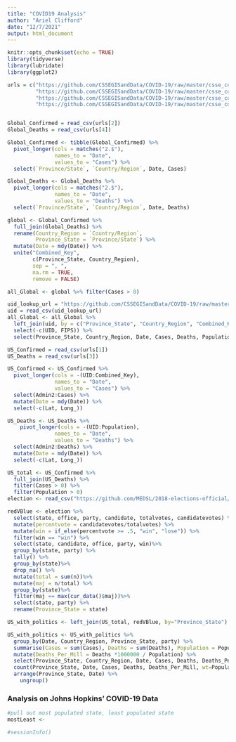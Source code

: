 ---
title: "COVID19 Analysis"
author: "Ariel Clifford"
date: "12/7/2021"
output: html_document
---

```{r setup, include=FALSE}
knitr::opts_chunk$set(echo = TRUE)
library(tidyverse)
library(lubridate)
library(ggplot2)
```

```{r importData, echo=FALSE}
urls = c("https://github.com/CSSEGISandData/COVID-19/raw/master/csse_covid_19_data/csse_covid_19_time_series/time_series_covid19_confirmed_US.csv", 
         "https://github.com/CSSEGISandData/COVID-19/raw/master/csse_covid_19_data/csse_covid_19_time_series/time_series_covid19_confirmed_global.csv",
         "https://github.com/CSSEGISandData/COVID-19/raw/master/csse_covid_19_data/csse_covid_19_time_series/time_series_covid19_deaths_US.csv", 
         "https://github.com/CSSEGISandData/COVID-19/raw/master/csse_covid_19_data/csse_covid_19_time_series/time_series_covid19_deaths_global.csv")


Global_Confirmed = read_csv(urls[2])
Global_Deaths = read_csv(urls[4])
```

```{r tidyGlobalData, echo=FALSE}
Global_Confirmed <- tibble(Global_Confirmed) %>%
  pivot_longer(cols = matches("2.$"),
               names_to = "Date",
               values_to = "Cases") %>%
  select(`Province/State`, `Country/Region`, Date, Cases)

Global_Deaths <- Global_Deaths %>%
  pivot_longer(cols = matches("2.$"),
               names_to = "Date",
               values_to = "Deaths") %>%
  select(`Province/State`, `Country/Region`, Date, Deaths)

global <- Global_Confirmed %>%
  full_join(Global_Deaths) %>%
  rename(Country_Region = `Country/Region`,
         Province_State = `Province/State`) %>%
  mutate(Date = mdy(Date)) %>%
  unite("Combined_Key",
        c(Province_State, Country_Region),
        sep = ", ",
        na.rm = TRUE,
        remove = FALSE)

all_Global <- global %>% filter(Cases > 0)

uid_lookup_url = "https://github.com/CSSEGISandData/COVID-19/raw/master/csse_covid_19_data/UID_ISO_FIPS_LookUp_Table.csv"
uid = read_csv(uid_lookup_url)
all_Global <- all_Global %>%
  left_join(uid, by = c("Province_State", "Country_Region", "Combined_Key")) %>%
  select(-c(UID, FIPS)) %>%
  select(Province_State, Country_Region, Date, Cases, Deaths, Population, Combined_Key)
```

```{r tidyUSData, echo=FALSE}
US_Confirmed = read_csv(urls[1])
US_Deaths = read_csv(urls[3])

US_Confirmed <- US_Confirmed %>%
  pivot_longer(cols = -(UID:Combined_Key),
               names_to = "Date",
               values_to = "Cases") %>%
  select(Admin2:Cases) %>%
  mutate(Date = mdy(Date)) %>%
  select(-c(Lat, Long_))

US_Deaths <- US_Deaths %>%
    pivot_longer(cols = -(UID:Population),
               names_to = "Date",
               values_to = "Deaths") %>%
  select(Admin2:Deaths) %>%
  mutate(Date = mdy(Date)) %>%
  select(-c(Lat, Long_))

US_total <- US_Confirmed %>%
  full_join(US_Deaths) %>%
  filter(Cases > 0) %>%
  filter(Population > 0)
election <- read_csv("https://github.com/MEDSL/2018-elections-official/raw/master/state_overall_2018.csv")

redVBlue <- election %>%
  select(state, office, party, candidate, totalvotes, candidatevotes) %>%
  mutate(percentvote = candidatevotes/totalvotes) %>%
  mutate(win = if_else(percentvote >= .5, "win", "lose")) %>%
  filter(win == "win") %>%
  select(state, candidate, office, party, win)%>%
  group_by(state, party) %>%
  tally() %>%
  group_by(state)%>%
  drop_na() %>%
  mutate(total = sum(n))%>%
  mutate(maj = n/total) %>%
  group_by(state)%>%
  filter(maj == max(cur_data()$maj))%>%
  select(state, party) %>%
  rename(Province_State = state)

US_with_politics <- left_join(US_total, redVBlue, by="Province_State")

US_with_politics <- US_with_politics %>%
  group_by(Date, Country_Region, Province_State, party) %>%
  summarise(Cases = sum(Cases), Deaths = sum(Deaths), Population = Population) %>%
  mutate(Deaths_Per_Mill = Deaths *1000000 / Population) %>%
  select(Province_State, Country_Region, Date, Cases, Deaths, Deaths_Per_Mill, Population) %>%
  count(Province_State, Date, Cases, Deaths, Deaths_Per_Mill, wt=Population) %>%
  arrange(Province_State, Date) %>%
    ungroup()
```
### Analysis on Johns Hopkins' COVID-19 Data

```{r mostLeastUS, echo=FALSE}
#pull out most populated state, least populated state
mostLeast <- 


```

```{r mySessInfo, echo=FALSE}
#sessionInfo()
```
